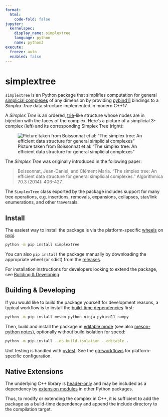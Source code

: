 ```yaml
---
format:
  html:
    code-fold: false
jupyter: 
  kernelspec:
    display_name: simplextree
    language: python
    name: python3
execute: 
  freeze: auto
  enabled: false
---
```


# simplextree

`simplextree` is an Python package that simplifies computation for general [simplicial complexes](https://en.wikipedia.org/wiki/Simplicial_complex) of any dimension by providing [pybind11](https://github.com/pybind/pybind11) bindings to a _Simplex Tree_ data structure implemented in modern C++17. 

A _Simplex Tree_ is an ordered, [trie](https://en.wikipedia.org/wiki/Trie)-like structure whose nodes are in bijection with the faces of the complex. Here's a picture of a simplicial 3-complex (left) and its corresponding Simplex Tree (right):

![Picture taken from Boissonnat et al: "The simplex tree: An efficient data structure for general simplicial complexes"](./static/simplextree_pic.png){.preview-image}

The _Simplex Tree_ was originally introduced in the following paper:

> Boissonnat, Jean-Daniel, and Clément Maria. "The simplex tree: An efficient data structure for general simplicial complexes." Algorithmica 70.3 (2014): 406-427.

The `SimplexTree` class exported by the package includes support for many tree operations, e.g. insertions, removals, expansions, collapses, star/link enumerations, and other traversals. 

## Install 

The easiest way to install the package is via the platform-specific [wheels](https://pythonwheels.com/) on [pypi](https://pypi.org/project/simplextree/). 

```bash 
python -m pip install simplextree 
```

You can also `pip install` the package manually by downloading the appropriate wheel (or sdist) from the [releases](https://github.com/peekxc/simplextree-py/releases/). 

For installation instructions for developers looking to extend the package, see [Building & Developing](#building--developing). 

## Building & Developing 

If you would like to build the package yourself for development reasons, a typical workflow is to install the [build-time dependencies](https://pip.pypa.io/en/stable/reference/build-system/pyproject-toml/#build-time-dependencies) first: 

```bash
python -m pip install meson-python ninja pybind11 numpy
```

Then, build and install the package in [editable mode](https://peps.python.org/pep-0660/) (see also [meson-python notes](https://meson-python.readthedocs.io/en/latest/how-to-guides/editable-installs.html)), optionally without build isolation for speed:

```bash
python -m pip install --no-build-isolation --editable .
```

Unit testing is handled with [pytest](https://docs.pytest.org/en/7.4.x/). See the [gh-workflows](https://github.com/peekxc/simplextree-py/actions) for platform-specific configuration. 

## Native Extensions 

The underlying C++ library is [header-only](https://en.wikipedia.org/wiki/Header-only) and may be included as a dependency by [extension modules](https://docs.python.org/3/extending/extending.html) in other Python packages.

Thus, to modify or extending the complex in C++, it is sufficient to add the package as a build-time dependency and append the include directory to the compilation target.